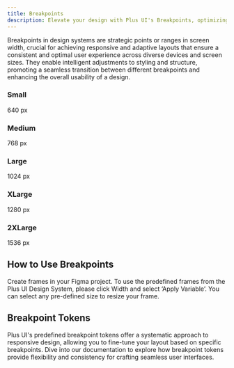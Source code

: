 ```yaml
---
title: Breakpoints
description: Elevate your design with Plus UI's Breakpoints, optimizing responsiveness and ensuring a seamless user experience across a spectrum of devices by intelligently adapting layouts and styles at different
---
```


Breakpoints in design systems are strategic points or ranges in screen width, crucial for achieving responsive and adaptive layouts that ensure a consistent and optimal user experience across diverse devices and screen sizes. They enable intelligent adjustments to styling and structure, promoting a seamless transition between different breakpoints and enhancing the overall usability of a design.

### Small

640 px

### Medium

768 px

### Large

1024 px

### XLarge

1280 px

### 2XLarge

1536 px

## How to Use Breakpoints

Create frames in your Figma project. To use the predefined frames from the Plus UI Design System, please click Width and select ‘Apply Variable’. You can select any pre-defined size to resize your frame.

## Breakpoint Tokens

Plus UI's predefined breakpoint tokens offer a systematic approach to responsive design, allowing you to fine-tune your layout based on specific breakpoints. Dive into our documentation to explore how breakpoint tokens provide flexibility and consistency for crafting seamless user interfaces.

<GetHelp />